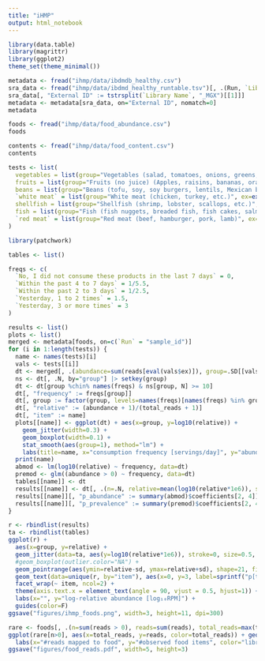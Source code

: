 ```yaml
---
title: "iHMP"
output: html_notebook
---
```


```r
library(data.table)
library(magrittr)
library(ggplot2)
theme_set(theme_minimal())

metadata <- fread("ihmp/data/ibdmdb_healthy.csv")
sra_data <- fread("ihmp/data/ibdmd_healthy_runtable.tsv")[, .(Run, `Library Name`)]
sra_data[, "External ID" := tstrsplit(`Library Name`, "_MGX")[[1]]]
metadata <- metadata[sra_data, on="External ID", nomatch=0]
metadata
```

```r
foods <- fread("ihmp/data/food_abundance.csv")
foods

contents <- fread("ihmp/data/food_content.csv")
contents
```

```r
tests <- list(
  vegetables = list(group="Vegetables (salad, tomatoes, onions, greens, carrots, peppers, green beans, etc)", ex=expression(food_group == "Vegetables")),
  fruits = list(group="Fruits (no juice) (Apples, raisins, bananas, oranges, strawberries, blueberries", ex=expression(food_group == "Fruits")),
  beans = list(group="Beans (tofu, soy, soy burgers, lentils, Mexican beans, lima beans etc)", ex=expression(food_subgroup == "Beans")),
  `white meat` = list(group="White meat (chicken, turkey, etc.)", ex=expression(food_subgroup == "Poultry")),
  shellfish = list(group="Shellfish (shrimp, lobster, scallops, etc.)", ex=expression(food_subgroup %chin% c("Mollusks", "Crustaceans"))),
  fish = list(group="Fish (fish nuggets, breaded fish, fish cakes, salmon, tuna, etc.)", ex=expression(food_subgroup == "Fishes")),
  `red meat` = list(group="Red meat (beef, hamburger, pork, lamb)", ex=expression(food_subgroup %chin% c("Swine", "Bovines", "Caprae")))
)
```



```r
library(patchwork)

tables <- list()

freqs <- c(
  `No, I did not consume these products in the last 7 days` = 0,
  `Within the past 4 to 7 days` = 1/5.5,
  `Within the past 2 to 3 days` = 1/2.5,
  `Yesterday, 1 to 2 times` = 1.5,                                
  `Yesterday, 3 or more times` = 3                              
)

results <- list()
plots <- list()
merged <- metadata[foods, on=c(`Run` = "sample_id")]
for (i in 1:length(tests)) {
  name <- names(tests)[i]
  vals <- tests[[i]]
  dt <- merged[, .(abundance=sum(reads[eval(vals$ex)]), group=.SD[[vals$group]][1], total_reads=total_reads[1]), by="External ID"]
  ns <- dt[, .N, by="group"] |> setkey(group)
  dt <- dt[group %chin% names(freqs) & ns[group, N] >= 10]
  dt[, "frequency" := freqs[group]]
  dt[, group := factor(group, levels=names(freqs)[names(freqs) %in% group])]
  dt[, "relative" := (abundance + 1)/(total_reads + 1)]
  dt[, "item" := name]
  plots[[name]] <- ggplot(dt) + aes(x=group, y=log10(relative)) + 
    geom_jitter(width=0.3) + 
    geom_boxplot(width=0.1) + 
    stat_smooth(aes(group=1), method="lm") + 
    labs(title=name, x="consumption frequency [servings/day]", y="abundance")
  print(name)
  abmod <- lm(log10(relative) ~ frequency, data=dt)
  premod <- glm((abundance > 0) ~ frequency, data=dt)
  tables[[name]] <- dt
  results[[name]] <- dt[, .(n=.N, relative=mean(log10(relative*1e6)), sd=sd(log10(relative)), detected=sum(abundance > 0), item=name), by="group"]
  results[[name]][, "p_abundance" := summary(abmod)$coefficients[2, 4]]
  results[[name]][, "p_prevalence" := summary(premod)$coefficients[2, 4]]
}
```

```r
r <- rbindlist(results)
ta <- rbindlist(tables)
ggplot(r) +
  aes(x=group, y=relative) +
  geom_jitter(data=ta, aes(y=log10(relative*1e6)), stroke=0, size=0.5, width=0.3) +
  #geom_boxplot(outlier.color="NA") +
  geom_pointrange(aes(ymin=relative-sd, ymax=relative+sd), shape=21, fill="white") +
  geom_text(data=unique(r, by="item"), aes(x=0, y=3, label=sprintf("p[t-test]=%.2g\np[logit]=%.2g", p_abundance, p_prevalence)), size=3, vjust=1, hjust=0, nudge_y=0.5) +
  facet_wrap(~ item, ncol=2) +
  theme(axis.text.x = element_text(angle = 90, vjust = 0.5, hjust=1)) +
  labs(x="", y="log-relative abundance [log₁₀RPM]") +
  guides(color=F)
ggsave("figures/ihmp_foods.png", width=3, height=11, dpi=300)
```


```r
rare <- foods[, .(n=sum(reads > 0), reads=sum(reads), total_reads=max(total_reads)), by="sample_id"]
ggplot(rare[n>0], aes(x=total_reads, y=reads, color=total_reads)) + geom_point() + stat_smooth(method="lm", color="tomato") +
  labs(x="#reads mapped to food", y="#observed food items", color="library size") + scale_x_log10() + scale_y_log10()
ggsave("figures/food_reads.pdf", width=5, height=3)
``` 